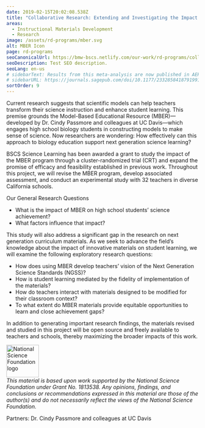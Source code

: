 ```yaml
---
date: 2019-02-15T20:02:08.538Z
title: "Collaborative Research: Extending and Investigating the Impact of the High School Model-based Educational Resource (MBER)"
areas:
  - Instructional Materials Development
  - Research
image: /assets/rd-programs/mber.svg
alt: MBER Icon
page: rd-programs
seoCanonicalUrl: https://bmw-bscs.netlify.com/our-work/rd-programs/collaborative-research-extending-and-investigating-the-impact-of-of-the-high-school-model-based-educational-resource-mber
seoDescription: Test SEO description.
seoLang: en-us
# sidebarText: Results from this meta-analysis are now published in AERA Open Journal. 
# sidebarURL: https://journals.sagepub.com/doi/10.1177/2332858418791991 
sortOrder: 9
---
```


Current research suggests that scientific models can help teachers transform their science instruction and enhance student learning. This premise grounds the Model-Based Educational Resource (MBER)—developed by Dr. Cindy Passmore and colleagues at UC Davis—which engages high school biology students in constructing models to make sense of science. Now researchers are wondering: How effectively can this approach to biology education support next generation science learning? 

BSCS Science Learning has been awarded a grant to study the impact of the MBER program through a cluster-randomized trial (CRT) and expand the promise of efficacy and feasibility established in previous work. Throughout this project, we will revise the MBER program, develop associated assessment, and conduct an experimental study with 32 teachers in diverse California schools. 

Our General Research Questions
*	What is the impact of MBER on high school students’ science achievement? 
*	What factors influence that impact? 

This study will also address a significant gap in the research on next generation curriculum materials. As we seek to advance the field’s knowledge about the impact of innovative materials on student learning, we will examine the following exploratory research questions: 
*	How does using MBER develop teachers’ vision of the Next Generation Science Standards (NGSS)?
*	How is student learning mediated by the fidelity of implementation of the materials?
*	How do teachers interact with materials designed to be modified for their classroom context? 
*	To what extent do MBER materials provide equitable opportunities to learn and close achievement gaps? 

In addition to generating important research findings, the materials revised and studied in this project will be open source and freely available to teachers and schools, thereby maximizing the broader impacts of this work. 

<div class="d-flex justify-content-center">
  <div class="p-2">
    <a href="https://www.nsf.gov" target="_blank" rel="noopener noreferrer">
      <img src="/assets/nsf_logo.svg" alt="National Science Foundation logo" style="height: 85px;" />
    </a>
  </div>
  <p class="p-2" style="margin: 0;"><em>This material is based upon work supported by the National Science Foundation under Grant No. 1813538. Any opinions, findings, and conclusions or recommendations expressed in this material are those of the author(s) and do not necessarily reflect the views of the National Science Foundation.</em></p>
</div>

Partners: Dr. Cindy Passmore and colleagues at UC Davis
